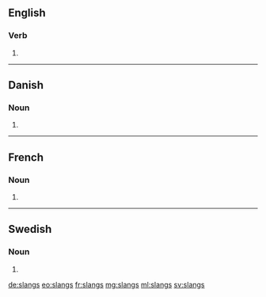 {{also|slängs}}
==English==

===Verb===
{{head|en}}

# {{en-third-person singular of|slang}}

----
==Danish==
===Noun===
{{head|da|noun form}}
# {{genitive singualar indefinite of|slang|lang=da}}
----
==French==

===Noun===
{{head|fr|plural|g=?}}

# {{plural of|slang|lang=fr}}

----

==Swedish==

===Noun===
{{head|sv|noun form}}

# {{sv-noun-form-indef-gen|slang}}

[[de:slangs]]
[[eo:slangs]]
[[fr:slangs]]
[[mg:slangs]]
[[ml:slangs]]
[[sv:slangs]]